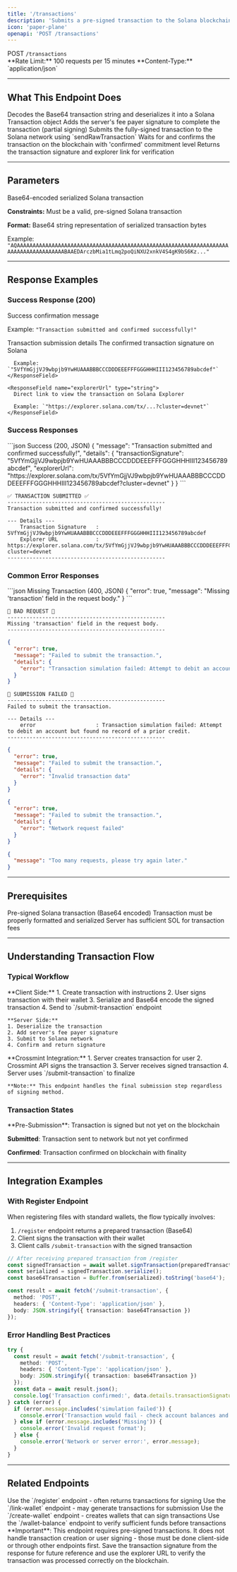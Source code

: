 ```yaml
---
title: '/transactions'
description: 'Submits a pre-signed transaction to the Solana blockchain with server-side fee payment and confirmation.'
icon: 'paper-plane'
openapi: 'POST /transactions'
---
```


<div style={{display: 'flex', alignItems: 'center', gap: '8px', marginBottom: '24px'}}>
  <span style={{backgroundColor: '#16a34a', color: 'white', padding: '4px 12px', borderRadius: '6px', fontSize: '14px', fontWeight: 'bold'}}>POST</span>
  <code>/transactions</code>
</div>

<Info>
**Rate Limit:** 100 requests per 15 minutes  
**Content-Type:** `application/json`
</Info>

---

## What This Endpoint Does

<Steps>
  <Step title="Transaction Deserialization">
    Decodes the Base64 transaction string and deserializes it into a Solana Transaction object
  </Step>
  <Step title="Server-Side Signing">
    Adds the server's fee payer signature to complete the transaction (partial signing)
  </Step>
  <Step title="Network Submission">
    Submits the fully-signed transaction to the Solana network using `sendRawTransaction`
  </Step>
  <Step title="Transaction Confirmation">
    Waits for and confirms the transaction on the blockchain with 'confirmed' commitment level
  </Step>
  <Step title="Result Formatting">
    Returns the transaction signature and explorer link for verification
  </Step>
</Steps>

---

## Parameters

<ResponseField name="transaction" type="string" required>
  Base64-encoded serialized Solana transaction
  
  **Constraints:** Must be a valid, pre-signed Solana transaction
  
  **Format:** Base64 string representation of serialized transaction bytes
  
  Example: `"AQAAAAAAAAAAAAAAAAAAAAAAAAAAAAAAAAAAAAAAAAAAAAAAAAAAAAAAAAAAAAAAAAAAAAAAAAAAAAAAAAAAAAABAAEDArczbMia1tLmq2poQiNXU2xnkV4S4gK9bS6Kz..."`
</ResponseField>

---



## Response Examples

### Success Response (200)

<ResponseField name="message" type="string">
  Success confirmation message
  
  Example: `"Transaction submitted and confirmed successfully!"`
</ResponseField>

<ResponseField name="details" type="object">
  Transaction submission details
  
  <Expandable title="Details Object">
    <ResponseField name="transactionSignature" type="string">
      The confirmed transaction signature on Solana
      
      Example: `"5VfYmGjjVJ9wbpjb9YwHUAAABBBCCCDDDEEEFFFGGGHHHIII123456789abcdef"`
    </ResponseField>
    
    <ResponseField name="explorerUrl" type="string">
      Direct link to view the transaction on Solana Explorer
      
      Example: `"https://explorer.solana.com/tx/...?cluster=devnet"`
    </ResponseField>
  </Expandable>
</ResponseField>

### Success Responses

<CodeGroup>
```json Success (200, JSON)
{
  "message": "Transaction submitted and confirmed successfully!",
  "details": {
    "transactionSignature": "5VfYmGjjVJ9wbpjb9YwHUAAABBBCCCDDDEEEFFFGGGHHHIII123456789abcdef",
    "explorerUrl": "https://explorer.solana.com/tx/5VfYmGjjVJ9wbpjb9YwHUAAABBBCCCDDDEEEFFFGGGHHHIII123456789abcdef?cluster=devnet"
  }
}
```

```text Success (200, cURL User-Agent)
✅ TRANSACTION SUBMITTED ✅
--------------------------------------------------
Transaction submitted and confirmed successfully!

--- Details ---
    Transaction Signature   : 5VfYmGjjVJ9wbpjb9YwHUAAABBBCCCDDDEEEFFFGGGHHHIII123456789abcdef
    Explorer URL            : https://explorer.solana.com/tx/5VfYmGjjVJ9wbpjb9YwHUAAABBBCCCDDDEEEFFFGGGHHHIII123456789abcdef?cluster=devnet
--------------------------------------------------
```
</CodeGroup>

### Common Error Responses

<CodeGroup>
```json Missing Transaction (400, JSON)
{
  "error": true,
  "message": "Missing 'transaction' field in the request body."
}
```

```text Missing Transaction (400, cURL)
🚫 BAD REQUEST 🚫
--------------------------------------------------
Missing 'transaction' field in the request body.
--------------------------------------------------
```

```json Transaction Submission Failed (500, JSON)
{
  "error": true,
  "message": "Failed to submit the transaction.",
  "details": {
    "error": "Transaction simulation failed: Attempt to debit an account but found no record of a prior credit."
  }
}
```

```text Transaction Submission Failed (500, cURL)
🚫 SUBMISSION FAILED 🚫
--------------------------------------------------
Failed to submit the transaction.

--- Details ---
    error                   : Transaction simulation failed: Attempt to debit an account but found no record of a prior credit.
--------------------------------------------------
```

```json Invalid Transaction Format (500)
{
  "error": true,
  "message": "Failed to submit the transaction.",
  "details": {
    "error": "Invalid transaction data"
  }
}
```

```json Network Error (500)
{
  "error": true,
  "message": "Failed to submit the transaction.",
  "details": {
    "error": "Network request failed"
  }
}
```

```json Rate Limit (429)
{
  "message": "Too many requests, please try again later."
}
```
</CodeGroup>

---

## Prerequisites

<Check>Pre-signed Solana transaction (Base64 encoded)</Check>
<Check>Transaction must be properly formatted and serialized</Check>
<Check>Server has sufficient SOL for transaction fees</Check>

---

## Understanding Transaction Flow

### Typical Workflow

<Tabs>
  <Tab title="Standard Wallet Flow">
    **Client Side:**
    1. Create transaction with instructions
    2. User signs transaction with their wallet
    3. Serialize and Base64 encode the signed transaction
    4. Send to `/submit-transaction` endpoint
    
    **Server Side:**
    1. Deserialize the transaction
    2. Add server's fee payer signature
    3. Submit to Solana network
    4. Confirm and return signature
  </Tab>
  
  <Tab title="Crossmint Wallet Flow">
    **Crossmint Integration:**
    1. Server creates transaction for user
    2. Crossmint API signs the transaction
    3. Server receives signed transaction
    4. Server uses `/submit-transaction` to finalize
    
    **Note:** This endpoint handles the final submission step regardless of signing method.
  </Tab>
</Tabs>

### Transaction States

<Info>
**Pre-Submission**: Transaction is signed but not yet on the blockchain

**Submitted**: Transaction sent to network but not yet confirmed

**Confirmed**: Transaction confirmed on blockchain with finality
</Info>

---

## Integration Examples

### With Register Endpoint

When registering files with standard wallets, the flow typically involves:

1. `/register` endpoint returns a prepared transaction (Base64)
2. Client signs the transaction with their wallet
3. Client calls `/submit-transaction` with the signed transaction

```typescript
// After receiving prepared transaction from /register
const signedTransaction = await wallet.signTransaction(preparedTransaction);
const serialized = signedTransaction.serialize();
const base64Transaction = Buffer.from(serialized).toString('base64');

const result = await fetch('/submit-transaction', {
  method: 'POST',
  headers: { 'Content-Type': 'application/json' },
  body: JSON.stringify({ transaction: base64Transaction })
});
```

### Error Handling Best Practices

```typescript
try {
  const result = await fetch('/submit-transaction', {
    method: 'POST',
    headers: { 'Content-Type': 'application/json' },
    body: JSON.stringify({ transaction: base64Transaction })
  });
  const data = await result.json();
  console.log('Transaction confirmed:', data.details.transactionSignature);
} catch (error) {
  if (error.message.includes('simulation failed')) {
    console.error('Transaction would fail - check account balances and permissions');
  } else if (error.message.includes('Missing')) {
    console.error('Invalid request format');
  } else {
    console.error('Network or server error:', error.message);
  }
}
```

---

## Related Endpoints

<CardGroup cols={2}>
  <Card title="Register Files" icon="file-plus" href="/essentials/register">
    Use the `/register` endpoint - often returns transactions for signing
  </Card>
  
  <Card title="Store Relations" icon="link" href="/api-reference/endpoint/link-wallet">
    Use the `/link-wallet` endpoint - may generate transactions for submission
  </Card>
  
  <Card title="Create Wallet" icon="wallet" href="/essentials/create-wallet">
    Use the `/create-wallet` endpoint - creates wallets that can sign transactions
  </Card>
  
  <Card title="Check Balance" icon="scale-balanced" href="/essentials/wallet-balance">
    Use the `/wallet-balance` endpoint to verify sufficient funds before transactions
  </Card>
</CardGroup>

<Warning>
**Important**: This endpoint requires pre-signed transactions. It does not handle transaction creation or user signing - those must be done client-side or through other endpoints first.
</Warning>

<Tip>
Save the transaction signature from the response for future reference and use the explorer URL to verify the transaction was processed correctly on the blockchain.
</Tip>
